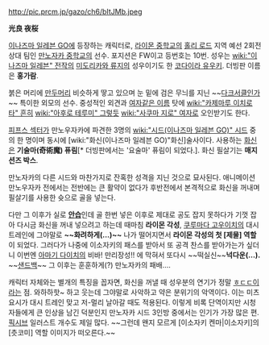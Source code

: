 http://pic.prcm.jp/gazo/ch6/bItJMb.jpeg

'''光良 夜桜'''

[[이나즈마 일레븐 GO]]에 등장하는 캐릭터로, [[라이몬 중학교]]의 [[홀리 로드]] 지역 예선 2회전 상대 팀인 [[만노자카 중학교]]의 선수. 포지션은 FW이고 등번호는 10번. 성우는 [[wiki:"이나즈마 일레븐" 전작]]의 [[미도리카와 류지]]의 성우이기도 한 [[코다이라 유우키]]. 더빙판 이름은 '''홍가람'''.

붉은 머리에 [[만두머리]] 비슷하게 땋고 있으며 눈 밑에 검은 무늬를 지닌 ~~[[다크서클]]인가~~ 특이한 외모의 선수. 중성적인 외견과 [[요자쿠라|여자같은 이름]] 탓에 [[wiki:"카제마루 이치로타" 흔히]] [[wiki:"아후로 테루미" 그렇듯]] [[wiki:"사쿠마 지로" 여자]]로 오인받기도 한다.

[[피프스 섹터]]가 만노우자카에 파견한 3명의 [[wiki:"시드(이나즈마 일레븐 GO)" 시드]] 중의 한 명이며 동시에 [wiki:"화신(이나즈마 일레븐 GO)"화신]술사이다. 사용하는 [[화신]]은 '''기술마(奇術魔) 퓨림'''[* 더빙판에서는 '요술마' 퓨림이 되었다.]. 화신 필살기는 '''매지션즈 박스'''.

만노자카의 다른 시드와 마찬가지로 잔혹한 성격을 지닌 것으로 묘사된다. 애니메이션 만노우자카 전에서는 전반에는 큰 활약이 없다가 후반전에서 본격적으로 화신을 꺼내며 필살기를 사용한 슛으로 골을 넣는다.

다만 그 이후가 실로 '''[[안습]]'''인데 골 한번 넣은 이후로 제대로 공도 잡지 못하다가 기껏 잡아 다시금 화신을 꺼내 넣으려고 하는데 때마침 '''라이몬 각성''', [[쿠루마다 고우이치]]의 대시 트레인에 그야말로 '''~~화려하게(…)~~''' 나가 떨어지면서 '''라이몬 각성의 첫 [제물] 역할'''이 되었다. 그러다가 나중에 이소자키의 패스를 받아서 또 공격 찬스를 받아가는가 싶더니 이번엔 [[아마기 다이치]]의 비바! 만리장성!! 에 막혀서 또다시 ~~떡실신~~'''넉다운(…).''' ~~[[샌드백]]~~ 그 이후는 훈훈하게(?) 만노자카의 패배….

캐릭터 자체와는 별개의 특징을 꼽자면, 화신을 꺼낼 때 성우분의 연기가 정말 [[ㅎㄷㄷ]]이라는 점. 와하하핫~ 하고 웃는데 그야말로 사악하고 약은 분위기의 악역이다. 이는 미츠요시가 대시 트레인 맞고 저-멀리 날아갈 때도 적용된다. 이렇게 비록 단역이지만 시청자들에게 큰 인상을 남긴 덕분인지 만노자카 시드 3인방 중에서는 인기가 가장 많은 편. [[픽시브]] 일러스트 개수도 제일 많다. ~~그런데 왠지 모르게 [이소자키 켄마|이소자키]의 [츳코미] 역할 이미지가 떠오른다.~~

